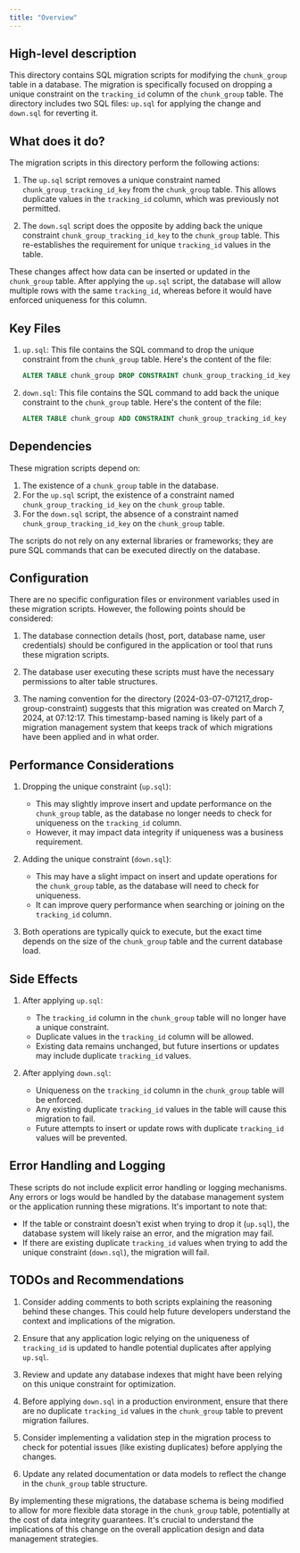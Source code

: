```yaml
---
title: "Overview"
---
```


## High-level description

This directory contains SQL migration scripts for modifying the `chunk_group` table in a database. The migration is specifically focused on dropping a unique constraint on the `tracking_id` column of the `chunk_group` table. The directory includes two SQL files: `up.sql` for applying the change and `down.sql` for reverting it.

## What does it do?

The migration scripts in this directory perform the following actions:

1. The `up.sql` script removes a unique constraint named `chunk_group_tracking_id_key` from the `chunk_group` table. This allows duplicate values in the `tracking_id` column, which was previously not permitted.

2. The `down.sql` script does the opposite by adding back the unique constraint `chunk_group_tracking_id_key` to the `chunk_group` table. This re-establishes the requirement for unique `tracking_id` values in the table.

These changes affect how data can be inserted or updated in the `chunk_group` table. After applying the `up.sql` script, the database will allow multiple rows with the same `tracking_id`, whereas before it would have enforced uniqueness for this column.

## Key Files

1. `up.sql`: This file contains the SQL command to drop the unique constraint from the `chunk_group` table. Here's the content of the file:

   ```sql
   ALTER TABLE chunk_group DROP CONSTRAINT chunk_group_tracking_id_key;
   ```

2. `down.sql`: This file contains the SQL command to add back the unique constraint to the `chunk_group` table. Here's the content of the file:

   ```sql
   ALTER TABLE chunk_group ADD CONSTRAINT chunk_group_tracking_id_key UNIQUE (tracking_id);
   ```

## Dependencies

These migration scripts depend on:

1. The existence of a `chunk_group` table in the database.
2. For the `up.sql` script, the existence of a constraint named `chunk_group_tracking_id_key` on the `chunk_group` table.
3. For the `down.sql` script, the absence of a constraint named `chunk_group_tracking_id_key` on the `chunk_group` table.

The scripts do not rely on any external libraries or frameworks; they are pure SQL commands that can be executed directly on the database.

## Configuration

There are no specific configuration files or environment variables used in these migration scripts. However, the following points should be considered:

1. The database connection details (host, port, database name, user credentials) should be configured in the application or tool that runs these migration scripts.

2. The database user executing these scripts must have the necessary permissions to alter table structures.

3. The naming convention for the directory (2024-03-07-071217_drop-group-constraint) suggests that this migration was created on March 7, 2024, at 07:12:17. This timestamp-based naming is likely part of a migration management system that keeps track of which migrations have been applied and in what order.

## Performance Considerations

1. Dropping the unique constraint (`up.sql`):
   - This may slightly improve insert and update performance on the `chunk_group` table, as the database no longer needs to check for uniqueness on the `tracking_id` column.
   - However, it may impact data integrity if uniqueness was a business requirement.

2. Adding the unique constraint (`down.sql`):
   - This may have a slight impact on insert and update operations for the `chunk_group` table, as the database will need to check for uniqueness.
   - It can improve query performance when searching or joining on the `tracking_id` column.

3. Both operations are typically quick to execute, but the exact time depends on the size of the `chunk_group` table and the current database load.

## Side Effects

1. After applying `up.sql`:
   - The `tracking_id` column in the `chunk_group` table will no longer have a unique constraint.
   - Duplicate values in the `tracking_id` column will be allowed.
   - Existing data remains unchanged, but future insertions or updates may include duplicate `tracking_id` values.

2. After applying `down.sql`:
   - Uniqueness on the `tracking_id` column in the `chunk_group` table will be enforced.
   - Any existing duplicate `tracking_id` values in the table will cause this migration to fail.
   - Future attempts to insert or update rows with duplicate `tracking_id` values will be prevented.

## Error Handling and Logging

These scripts do not include explicit error handling or logging mechanisms. Any errors or logs would be handled by the database management system or the application running these migrations. It's important to note that:

- If the table or constraint doesn't exist when trying to drop it (`up.sql`), the database system will likely raise an error, and the migration may fail.
- If there are existing duplicate `tracking_id` values when trying to add the unique constraint (`down.sql`), the migration will fail.

## TODOs and Recommendations

1. Consider adding comments to both scripts explaining the reasoning behind these changes. This could help future developers understand the context and implications of the migration.

2. Ensure that any application logic relying on the uniqueness of `tracking_id` is updated to handle potential duplicates after applying `up.sql`.

3. Review and update any database indexes that might have been relying on this unique constraint for optimization.

4. Before applying `down.sql` in a production environment, ensure that there are no duplicate `tracking_id` values in the `chunk_group` table to prevent migration failures.

5. Consider implementing a validation step in the migration process to check for potential issues (like existing duplicates) before applying the changes.

6. Update any related documentation or data models to reflect the change in the `chunk_group` table structure.

By implementing these migrations, the database schema is being modified to allow for more flexible data storage in the `chunk_group` table, potentially at the cost of data integrity guarantees. It's crucial to understand the implications of this change on the overall application design and data management strategies.
